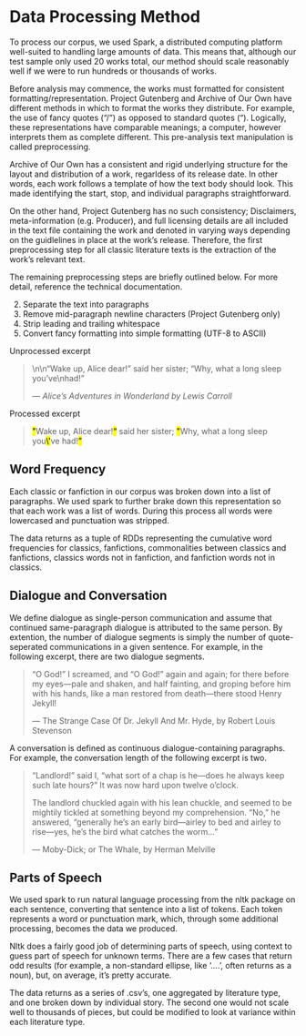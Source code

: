 # Data Processing Method
To process our corpus, we used Spark, a distributed computing platform well-suited to handling large amounts of data.  This means that, although our test sample only used 20 works total, our method should scale reasonably well if we were to run hundreds or thousands of works.

Before analysis may commence, the works must formatted for consistent formatting/representation. Project Gutenberg and Archive of Our Own have different methods in which to format the works they distribute. For example, the use of fancy quotes (“/”) as opposed to standard quotes ("). Logically, these representations have comparable meanings; a computer, however interprets them as complete different. This pre-analysis text manipulation is called preprocessing.

Archive of Our Own has a consistent and rigid underlying structure for the layout and distribution of a work, regarldess of its release date. In other words, each work follows a template of how the text body should look. This made identifying the start, stop, and individual paragraphs straightforward.

On the other hand, Project Gutenberg has no such consistency; Disclaimers, meta-information (e.g. Producer), and full licensing details are all included in the text file containing the work and denoted in varying ways depending on the guidlelines in place at the work's release. Therefore, the first preprocessing step for all classic literature texts is the extraction of the work's relevant text.

The remaining preprocessing steps are briefly outlined below. For more detail, reference the technical documentation.

2) Separate the text into paragraphs
3) Remove mid-paragraph newline characters (Project Gutenberg only)
4) Strip leading and trailing whitespace
5) Convert fancy formatting into simple formatting (UTF-8 to ASCII)

Unprocessed excerpt

> \\n\\n“Wake up, Alice dear!” said her sister; “Why, what a long sleep you’ve\\nhad!”     
>
> --- _Alice's Adventures in Wonderland by Lewis Carroll_

Processed excerpt

> <mark>\"</mark>Wake up, Alice dear!<mark>"</mark> said her sister; <mark>\"</mark>Why, what a long sleep you<mark>\\\'</mark>ve had!<mark>"</mark>

## Word Frequency
Each classic or fanfiction in our corpus was broken down into a list of paragraphs. We used spark to further brake down this representation so that each work was a list of words. During this process all words were lowercased and punctuation was stripped.

The data returns as a tuple of RDDs representing the cumulative word frequencies for classics, fanfictions, commonalities between classics and fanfictions, classics words not in fanfiction, and fanfiction words not in classics.

## Dialogue and Conversation
We define dialogue as single-person communication and assume that continued same-paragraph dialogue is attributed to the same person. By extention, the number of dialogue segments is simply the number of quote-seperated communications in a given sentence. For example, in the following excerpt, there are two dialogue segments.

> “O God!” I screamed, and “O God!” again and again; for there before my eyes—pale and shaken, and half fainting, and groping before him with his hands, like a man restored from death—there stood Henry Jekyll! 
>
> --- The Strange Case Of Dr. Jekyll And Mr. Hyde, by Robert Louis Stevenson

A conversation is defined as continuous dialogue-containing paragraphs. For example, the conversation length of the following excerpt is two.

> “Landlord!” said I, “what sort of a chap is he—does he always keep such late hours?” It was now hard upon twelve o’clock.
>
>
> The landlord chuckled again with his lean chuckle, and seemed to be mightily tickled at something beyond my comprehension. “No,” he answered, “generally he’s an early bird—airley to bed and airley to rise—yes, he’s the bird what catches the worm...”
>
> --- Moby-Dick; or The Whale, by Herman Melville

## Parts of Speech
We used spark to run natural language processing from the nltk package on each sentence, converting that sentence into a list of tokens.  Each token represents a word or punctuation mark, which, through some additional processing, becomes the data we produced.

Nltk does a fairly good job of determining parts of speech, using context to guess part of speech for unknown terms.  There are a few cases that return odd results (for example, a non-standard ellipse, like '....', often returns as a noun), but, on average, it's pretty accurate.

The data returns as a series of .csv's, one aggregated by literature type, and one broken down by individual story.  The second one would not scale well to thousands of pieces, but could be modified to look at variance within each literature type.